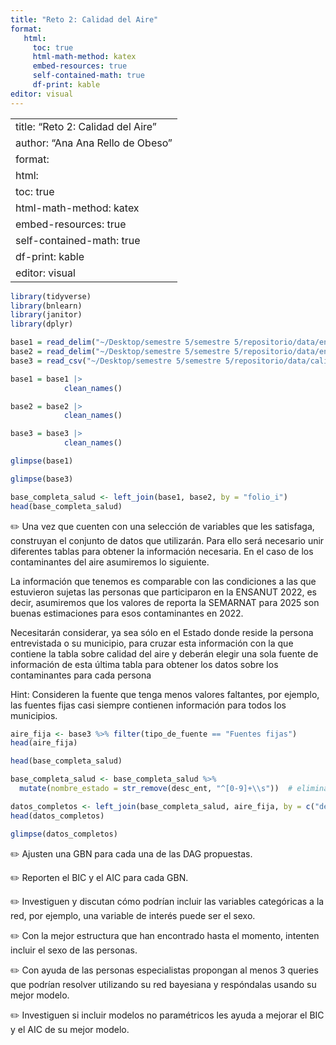 ```yaml
---
title: "Reto 2: Calidad del Aire"
format:
   html:
     toc: true
     html-math-method: katex
     embed-resources: true
     self-contained-math: true
     df-print: kable
editor: visual
---
```

---
title: "Reto 2: Calidad del Aire"
author: "Ana Ana Rello de Obeso"
format:
   html:
     toc: true
     html-math-method: katex
     embed-resources: true
     self-contained-math: true
     df-print: kable
editor: visual
---


```r
library(tidyverse)
library(bnlearn)
library(janitor)
library(dplyr)
```


```r
base1 = read_delim("~/Desktop/semestre 5/semestre 5/repositorio/data/ensanut2022_muestras.csv", delim = ";")
base2 = read_delim("~/Desktop/semestre 5/semestre 5/repositorio/data/ensanut2022_socdem.csv", delim = ";")
base3 = read_csv("~/Desktop/semestre 5/semestre 5/repositorio/data/calidad_aire_2025.csv")
```

```r
base1 = base1 |>
            clean_names()

base2 = base2 |>
            clean_names()

base3 = base3 |>
            clean_names()
```

```r
glimpse(base1)
```
```r
glimpse(base3)
```


```r
base_completa_salud <- left_join(base1, base2, by = "folio_i")
head(base_completa_salud)
```
✏️ Una vez que cuenten con una selección de variables que les satisfaga, construyan el conjunto de datos que utilizarán. Para ello será necesario unir diferentes tablas para obtener la información necesaria. En el caso de los contaminantes del aire asumiremos lo siguiente.

La información que tenemos es comparable con las condiciones a las que estuvieron sujetas las personas que participaron en la ENSANUT 2022, es decir, asumiremos que los valores de reporta la SEMARNAT para 2025 son buenas estimaciones para esos contaminantes en 2022.

Necesitarán considerar, ya sea sólo en el Estado donde reside la persona entrevistada o su municipio, para cruzar esta información con la que contiene la tabla sobre calidad del aire y deberán elegir una sola fuente de información de esta última tabla para obtener los datos sobre los contaminantes para cada persona

Hint: Consideren la fuente que tenga menos valores faltantes, por ejemplo, las fuentes fijas casi siempre contienen información para todos los municipios.
```r
aire_fija <- base3 %>% filter(tipo_de_fuente == "Fuentes fijas")
head(aire_fija)
```
```r
head(base_completa_salud)

```

```r
base_completa_salud <- base_completa_salud %>%
  mutate(nombre_estado = str_remove(desc_ent, "^[0-9]+\\s"))  # elimina el código y el espacio inicial

datos_completos <- left_join(base_completa_salud, aire_fija, by = c("desc_ent" = "entidad_federativa"))
head(datos_completos)
```
```r
glimpse(datos_completos)
```

✏️ Ajusten una GBN para cada una de las DAG propuestas.

✏️ Reporten el BIC y el AIC para cada GBN.

✏️ Investiguen y discutan cómo podrían incluir las variables categóricas a la red, por ejemplo, una variable de interés puede ser el sexo.

✏️ Con la mejor estructura que han encontrado hasta el momento, intenten incluir el sexo de las personas.

✏️ Con ayuda de las personas especialistas propongan al menos 3 queries que podrían resolver utilizando su red bayesiana y respóndalas usando su mejor modelo.

✏️ Investiguen si incluir modelos no paramétricos les ayuda a mejorar el BIC y el AIC de su mejor modelo.